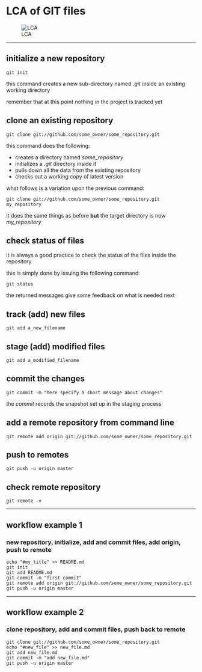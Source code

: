 # LCA of GIT files 


![LCA](./LCA_files_crop.png)

*****

## initialize a new repository

```
git init
```
this command creates a new sub-directory named *.git* inside an existing working directory

remember that at this point nothing in the project is tracked yet

## clone an existing repository

```
git clone git://github.com/some_owner/some_repository.git
```

this command does the following:

- creates a directory named *some_repository*
- initializes a *.git* directory inside it
- pulls down all the data from the existing repository
- checks out a working copy of latest version

what follows is a variation upon the previous command:

```
git clone git://github.com/some_owner/some_repository.git my_repository
```
it does the same things as before **but**  the target directory is now *my_repository*

## check status of files

it is always a good practice to check the status of the files inside the repository

this is simply done by issuing the following command:

```
git status
```
the returned messages give some feedback on what is needed next

## track (add) new files

```
git add a_new_filename
```

## stage (add) modified files

```
git add a_modified_filename
```

## commit the changes

```
git commit -m "here specify a short message about changes"
```

the *commit* records the snapshot set up in the staging process


## add a remote repository from command line

```
git remote add origin git://github.com/some_owner/some_repository.git
```

## push to remotes

```
git push -u origin master
```

## check remote repository

```
git remote -v
```

******

## workflow example 1
### new repository, initialize, add and commit files, add origin, push to remote

```
echo "#my_title" >> README.md
git init
git add README.md
git commit -m "first commit"
git remote add origin git://github.com/some_owner/some_repository.git
git push -u origin master

```
******

## workflow example 2
### clone repository, add and commit files, push back to remote

```
git clone git://github.com/some_owner/some_repository.git
echo "#new_file" >> new_file.md
git add new_file.md
git commit -m "add new_file.md"
git push -u origin master
```
